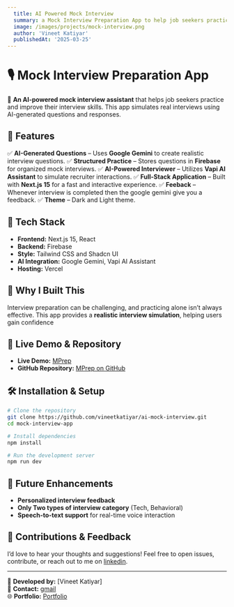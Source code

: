 ```yaml
---
  title: AI Powered Mock Interview
  summary: a Mock Interview Preparation App to help job seekers practice and improve their interview skills
  image: /images/projects/mock-interview.png
  author: 'Vineet Katiyar'
  publishedAt: '2025-03-25'
---
```


# 🎙️ Mock Interview Preparation App

🚀 **An AI-powered mock interview assistant** that helps job seekers practice and improve their interview skills. This app simulates real interviews using AI-generated questions and responses.

## 📌 Features
✅ **AI-Generated Questions** – Uses **Google Gemini** to create realistic interview questions.
✅ **Structured Practice** – Stores questions in **Firebase** for organized mock interviews.
✅ **AI-Powered Interviewer** – Utilizes **Vapi AI Assistant** to simulate recruiter interactions.
✅ **Full-Stack Application** – Built with **Next.js 15** for a fast and interactive experience.
✅ **Feeback** – Whenever interview is completed then the google gemini give you a feedback.
✅ **Theme** – Dark and Light theme.

## 🔧 Tech Stack
- **Frontend:** Next.js 15, React
- **Backend:** Firebase
- **Style:** Tailwind CSS and Shadcn UI
- **AI Integration:** Google Gemini, Vapi AI Assistant
- **Hosting:** Vercel

## 🎯 Why I Built This
Interview preparation can be challenging, and practicing alone isn’t always effective. This app provides a **realistic interview simulation**, helping users gain confidence

## 🚀 Live Demo & Repository
- **Live Demo:** [MPrep](https://ai-mock-interview-omega-black.vercel.app)
- **GitHub Repository:** [MPrep on GitHub](https://github.com/vineetkatiyar/ai-mock-interview)

## 🛠️ Installation & Setup
```bash
# Clone the repository
git clone https://github.com/vineetkatiyar/ai-mock-interview.git
cd mock-interview-app

# Install dependencies
npm install

# Run the development server
npm run dev
```

## 🚀 Future Enhancements
- **Personalized interview feedback**
- **Only Two types of interview category** (Tech, Behavioral)
- **Speech-to-text support** for real-time voice interaction

## 🤝 Contributions & Feedback
I’d love to hear your thoughts and suggestions! Feel free to open issues, contribute, or reach out to me on [linkedin](https://www.linkedin.com/in/vineetkatiyar98).

---

📌 **Developed by:** [Vineet Katiyar]  
📩 **Contact:** [gmail](vineetkatiyar98@gmail.com)  
🌐 **Portfolio:** [Portfolio](https://portfolio-phhat371q-vineetkatiyar98s-projects.vercel.app)

